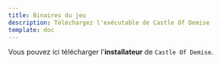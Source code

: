 ```yaml
---
title: Binaires du jeu
description: Téléchargez l'exécutable de Castle Of Demise
template: doc
---
```



Vous pouvez ici télécharger l'**installateur** de `Castle Of Demise`.
<LinkCard
  title="Castle.Of.Demise.msi"
  description="RELEASE_1.0.0 sur Github"
  href="https://github.com/jean-voila/sqrt100/releases/download/RELEASE_1.0.0/Castle.Of.Demise.msi"
/>